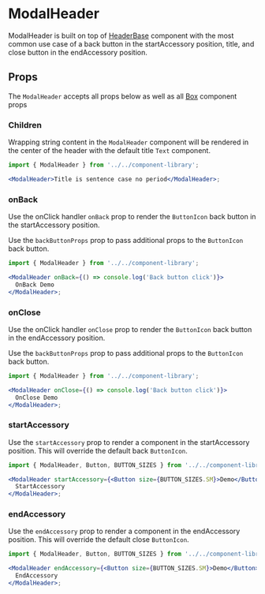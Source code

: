 
# ModalHeader

ModalHeader is built on top of [HeaderBase](/docs/components-componentlibrary-headerbase--default-story) component with the most common use case of a back button in the startAccessory position, title, and close button in the endAccessory position.

<Canvas>
  <Story id="components-componentlibrary-modalheader--default-story" />
</Canvas>

## Props

The `ModalHeader` accepts all props below as well as all [Box](/docs/ui-components-ui-box-box-stories-js--default-story#props) component props

<ArgsTable of={ModalHeader} />

### Children

Wrapping string content in the `ModalHeader` component will be rendered in the center of the header with the default title `Text` component.

<Canvas>
  <Story id="components-componentlibrary-modalheader--children" />
</Canvas>

```jsx
import { ModalHeader } from '../../component-library';

<ModalHeader>Title is sentence case no period</ModalHeader>;
```

### onBack

Use the onClick handler `onBack` prop to render the `ButtonIcon` back button in the startAccessory position.

Use the `backButtonProps` prop to pass additional props to the `ButtonIcon` back button.

<Canvas>
  <Story id="components-componentlibrary-modalheader--on-back" />
</Canvas>

```jsx
import { ModalHeader } from '../../component-library';

<ModalHeader onBack={() => console.log('Back button click')}>
  OnBack Demo
</ModalHeader>;
```

### onClose

Use the onClick handler `onClose` prop to render the `ButtonIcon` back button in the endAccessory position.

Use the `backButtonProps` prop to pass additional props to the `ButtonIcon` back button.

<Canvas>
  <Story id="components-componentlibrary-modalheader--on-close" />
</Canvas>

```jsx
import { ModalHeader } from '../../component-library';

<ModalHeader onClose={() => console.log('Back button click')}>
  OnClose Demo
</ModalHeader>;
```

### startAccessory

Use the `startAccessory` prop to render a component in the startAccessory position. This will override the default back `ButtonIcon`.

<Canvas>
  <Story id="components-componentlibrary-modalheader--start-accessory" />
</Canvas>

```jsx
import { ModalHeader, Button, BUTTON_SIZES } from '../../component-library';

<ModalHeader startAccessory={<Button size={BUTTON_SIZES.SM}>Demo</Button>}>
  StartAccessory
</ModalHeader>;
```

### endAccessory

Use the `endAccessory` prop to render a component in the endAccessory position. This will override the default close `ButtonIcon`.

<Canvas>
  <Story id="components-componentlibrary-modalheader--end-accessory" />
</Canvas>

```jsx
import { ModalHeader, Button, BUTTON_SIZES } from '../../component-library';

<ModalHeader endAccessory={<Button size={BUTTON_SIZES.SM}>Demo</Button>}>
  EndAccessory
</ModalHeader>;
```
